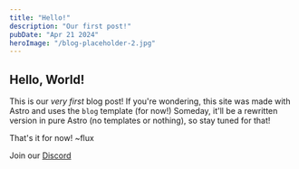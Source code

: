 ```yaml
---
title: "Hello!"
description: "Our first post!"
pubDate: "Apr 21 2024"
heroImage: "/blog-placeholder-2.jpg"
---
```


## Hello, World!

This is our *very first* blog post! If you're wondering, this site was 
made with Astro and uses the `blog` template (for now!) Someday, it'll be a rewritten 
version in pure Astro (no templates or nothing), so stay tuned for that!

That's it for now! ~flux

Join our [Discord](/discord)